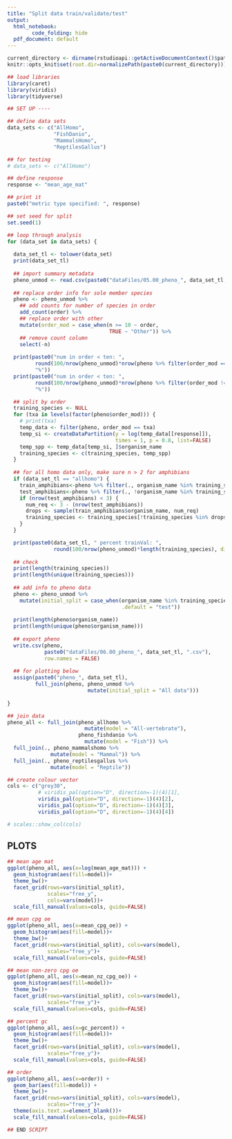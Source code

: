 ```yaml
---
title: "Split data train/validate/test"
output:
  html_notebook:
        code_folding: hide
  pdf_document: default
---
```


```r
current_directory <- dirname(rstudioapi::getActiveDocumentContext()$path)
knitr::opts_knit$set(root.dir=normalizePath(paste0(current_directory)))
```

```r
## load libraries
library(caret)
library(viridis)
library(tidyverse)
```

```r
## SET UP ----

## define data sets
data_sets <- c("AllHomo",
               "FishDanio",
               "MammalsHomo",
               "ReptilesGallus")

## for testing
# data_sets <- c("AllHomo")

## define response
response <- "mean_age_mat"

## print it
paste0("metric type specified: ", response)

## set seed for split
set.seed(1)

## loop through analysis
for (data_set in data_sets) {
  
  data_set_tl <- tolower(data_set)
  print(data_set_tl)
  
  ## import summary metadata 
  pheno_unmod <- read.csv(paste0("dataFiles/05.00_pheno_", data_set_tl, ".csv"))
  
  ## replace order info for sole member species
  pheno <- pheno_unmod %>%
    ## add counts for number of species in order
    add_count(order) %>%
    ## replace order with other
    mutate(order_mod = case_when(n >= 10 ~ order,
                                 TRUE ~ "Other")) %>%
    ## remove count column
    select(-n)
  
  print(paste0("num in order < ten: ", 
         round(100/nrow(pheno_unmod)*nrow(pheno %>% filter(order_mod == "Other"))), 
         "%"))
  print(paste0("num in order < ten: ", 
         round(100/nrow(pheno_unmod)*nrow(pheno %>% filter(order_mod != "Other"))), 
         "%"))

  ## split by order
  training_species <- NULL
  for (txa in levels(factor(pheno$order_mod))) {
    # print(txa)
    temp_data <- filter(pheno, order_mod == txa)
    temp_si <- createDataPartition(y = log(temp_data[[response]]),
                                   times = 1, p = 0.8, list=FALSE)
    temp_spp <- temp_data[temp_si, ]$organism_name
    training_species <- c(training_species, temp_spp)
  }
  
  ## for all homo data only, make sure n > 2 for amphibians
  if (data_set_tl == "allhomo") {
    train_amphibians<-pheno %>% filter(., organism_name %in% training_species) %>% filter(model_group == "Amphibians")
    test_amphibians<-pheno %>% filter(., !organism_name %in% training_species) %>% filter(model_group == "Amphibians")
    if (nrow(test_amphibians) < 3) {
      num_req <- 3 - (nrow(test_amphibians))
      drops <- sample(train_amphibians$organism_name, num_req)
      training_species <- training_species[!training_species %in% drops]
    }
  }

  print(paste0(data_set_tl, " percent trainVal: ", 
               round(100/nrow(pheno_unmod)*length(training_species), digits=2), " %"))
  
  ## check
  print(length(training_species))
  print(length(unique(training_species)))
  
  ## add info to pheno data
  pheno <- pheno_unmod %>%
    mutate(initial_split = case_when(organism_name %in% training_species ~ "trainValidate", 
                                     .default = "test"))
  
  print(length(pheno$organism_name))
  print(length(unique(pheno$organism_name)))
  
  ## export pheno 
  write.csv(pheno,
            paste0("dataFiles/06.00_pheno_", data_set_tl, ".csv"),
            row.names = FALSE)
  
  ## for plotting below
  assign(paste0("pheno_", data_set_tl), 
         full_join(pheno, pheno_unmod %>%
                          mutate(initial_split = "All data")))
  
}
```

```r
## join data
pheno_all <- full_join(pheno_allhomo %>%
                         mutate(model = "All-vertebrate"), 
                       pheno_fishdanio %>%
                         mutate(model = "Fish")) %>%
  full_join(., pheno_mammalshomo %>%
              mutate(model = "Mammal")) %>%
  full_join(., pheno_reptilesgallus %>%
              mutate(model = "Reptile"))

## create colour vector
cols <- c("grey30", 
          # viridis_pal(option="D", direction=-1)(4)[1],
          viridis_pal(option="D", direction=-1)(4)[2],
          viridis_pal(option="D", direction=-1)(4)[3], 
          viridis_pal(option="D", direction=-1)(4)[4])

# scales::show_col(cols)
```

## PLOTS

```r
## mean age mat
ggplot(pheno_all, aes(x=log(mean_age_mat))) + 
  geom_histogram(aes(fill=model))+
  theme_bw()+
  facet_grid(rows=vars(initial_split), 
             scales="free_y",
             cols=vars(model))+
  scale_fill_manual(values=cols, guide=FALSE)
```

```r
## mean cpg oe
ggplot(pheno_all, aes(x=mean_cpg_oe)) + 
  geom_histogram(aes(fill=model))+
  theme_bw()+
  facet_grid(rows=vars(initial_split), cols=vars(model), 
             scales="free_y")+
  scale_fill_manual(values=cols, guide=FALSE)
```

```r
## mean non-zero cpg oe
ggplot(pheno_all, aes(x=mean_nz_cpg_oe)) + 
  geom_histogram(aes(fill=model))+
  theme_bw()+
  facet_grid(rows=vars(initial_split), cols=vars(model), 
             scales="free_y")+
  scale_fill_manual(values=cols, guide=FALSE)
```
```r
## percent gc
ggplot(pheno_all, aes(x=gc_percent)) + 
  geom_histogram(aes(fill=model))+
  theme_bw()+
  facet_grid(rows=vars(initial_split), cols=vars(model), 
             scales="free_y")+
  scale_fill_manual(values=cols, guide=FALSE)
```

```r
## order
ggplot(pheno_all, aes(x=order)) +
  geom_bar(aes(fill=model)) +
  theme_bw()+
  facet_grid(rows=vars(initial_split), cols=vars(model), 
             scales="free_y")+
  theme(axis.text.x=element_blank())+
  scale_fill_manual(values=cols, guide=FALSE)
```

```r
## END SCRIPT
```









